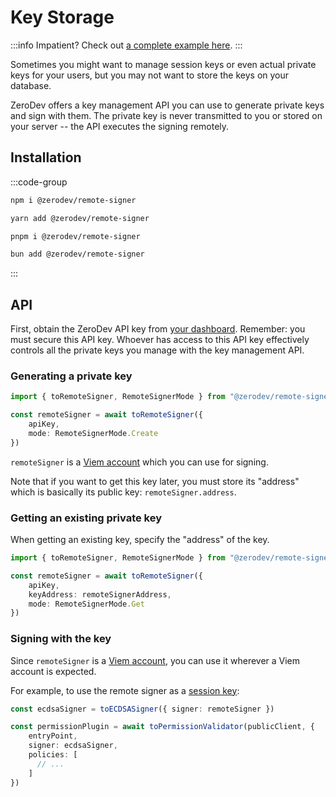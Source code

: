 # Key Storage

:::info
Impatient?  Check out [a complete example here](https://github.com/zerodevapp/zerodev-examples/blob/main/remote-signer/main.ts).
:::

Sometimes you might want to manage session keys or even actual private keys for your users, but you may not want to store the keys on your database.

ZeroDev offers a key management API you can use to generate private keys and sign with them.  The private key is never transmitted to you or stored on your server -- the API executes the signing remotely.

## Installation

:::code-group

```bash [npm]
npm i @zerodev/remote-signer
```

```bash [yarn]
yarn add @zerodev/remote-signer
```

```bash [pnpm]
pnpm i @zerodev/remote-signer
```

```bash [bun]
bun add @zerodev/remote-signer
```

:::

## API

First, obtain the ZeroDev API key from [your dashboard](https://dashboard.zerodev.app/account).  Remember: you must secure this API key.  Whoever has access to this API key effectively controls all the private keys you manage with the key management API.

### Generating a private key

```ts
import { toRemoteSigner, RemoteSignerMode } from "@zerodev/remote-signer"

const remoteSigner = await toRemoteSigner({
    apiKey,
    mode: RemoteSignerMode.Create
})
```

`remoteSigner` is a [Viem account](https://viem.sh/docs/accounts/privateKey) which you can use for signing.

Note that if you want to get this key later, you must store its "address" which is basically its public key: `remoteSigner.address`.

### Getting an existing private key

When getting an existing key, specify the "address" of the key.

```ts
import { toRemoteSigner, RemoteSignerMode } from "@zerodev/remote-signer"

const remoteSigner = await toRemoteSigner({
    apiKey,
    keyAddress: remoteSignerAddress,
    mode: RemoteSignerMode.Get
})
```

### Signing with the key

Since `remoteSigner` is a [Viem account](https://viem.sh/docs/accounts/privateKey), you can use it wherever a Viem account is expected.

For example, to use the remote signer as a [session key](/sdk/permissions/intro):

```ts
const ecdsaSigner = toECDSASigner({ signer: remoteSigner })

const permissionPlugin = await toPermissionValidator(publicClient, {
    entryPoint,
    signer: ecdsaSigner,
    policies: [
      // ...
    ]
})
```